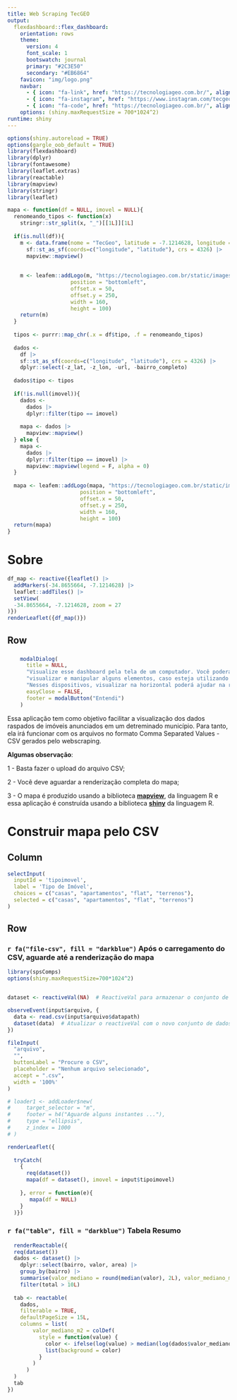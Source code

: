 ```yaml
---
title: Web Scraping TecGEO
output: 
  flexdashboard::flex_dashboard:
    orientation: rows
    theme: 
      version: 4
      font_scale: 1
      bootswatch: journal
      primary: "#2C3E50"
      secondary: "#EB6864"
    favicon: "img/logo.png"
    navbar:
      - { icon: "fa-link", href: "https://tecnologiageo.com.br/", align: right}
      - { icon: "fa-instagram", href: "https://www.instagram.com/tecgeobr/", align: right}
      - { icon: "fa-code", href: "https://tecnologiageo.com.br/", align: right}
    options: (shiny.maxRequestSize = 700*1024^2)
runtime: shiny
---
```


```r
options(shiny.autoreload = TRUE)
options(gargle_oob_default = TRUE)
library(flexdashboard)
library(dplyr)
library(fontawesome)
library(leaflet.extras)
library(reactable)
library(mapview)
library(stringr)
library(leaflet)

mapa <- function(df = NULL, imovel = NULL){
  renomeando_tipos <- function(x)
    stringr::str_split(x, "_")[[1L]][1L]
  
  if(is.null(df)){
    m <- data.frame(nome = "TecGeo", latitude = -7.1214628, longitude = -34.8655664) |> 
      sf::st_as_sf(coords=c("longitude", "latitude"), crs = 4326) |> 
      mapview::mapview()
    
    
    m <- leafem::addLogo(m, "https://tecnologiageo.com.br/static/images/logo_tecgeo2.png",
                    position = "bottomleft",
                    offset.x = 50,
                    offset.y = 250,
                    width = 160,
                    height = 100)
    return(m)
  }
    
  tipos <- purrr::map_chr(.x = df$tipo, .f = renomeando_tipos)
  
  dados <- 
    df |> 
    sf::st_as_sf(coords=c("longitude", "latitude"), crs = 4326) |> 
    dplyr::select(-z_lat, -z_lon, -url, -bairro_completo) 
  
  dados$tipo <- tipos
  
  if(!is.null(imovel)){
    dados <- 
      dados |> 
      dplyr::filter(tipo == imovel)
    
    mapa <- dados |> 
      mapview::mapview()
  } else {
    mapa <- 
      dados |> 
      dplyr::filter(tipo == imovel) |> 
      mapview::mapview(legend = F, alpha = 0)
  }
  
  mapa <- leafem::addLogo(mapa, "https://tecnologiageo.com.br/static/images/logo_tecgeo2.png",
                       position = "bottomleft",
                       offset.x = 50,
                       offset.y = 250,
                       width = 160,
                       height = 100)
  return(mapa)
}

```

# Sobre {data-icon="fa-home"}


```r
df_map <- reactive({leaflet() |>
  addMarkers(-34.8655664, -7.1214628) |>
  leaflet::addTiles() |>
  setView(
  -34.8655664, -7.1214628, zoom = 27
)})
renderLeaflet({df_map()})
```

Row {data-width=full}
-------------------------------------

###
```r
    modalDialog(
      title = NULL,
      "Visualize esse dashboard pela tela de um computador. Você poderá enfrentar dificuldades para",
      "visualizar e manipular alguns elementos, caso esteja utilizando um dispositivo móvel de tela pequena.",
      "Nesses dispositivos, visualizar na horizontal poderá ajudar na renderização dos conteúdos.",
      easyClose = FALSE,
      footer = modalButton("Entendi")
    )
```


Essa aplicação tem como objetivo facilitar a visualização dos dados raspados de imóveis anunciados em um detreminado município. Para tanto, ela irá funcionar com os arquivos no formato Comma Separated Values - CSV gerados pelo webscraping.
 
**Algumas observação**:

1 - Basta fazer o upload do arquivo CSV;

2 - Você deve aguardar a renderização completa do mapa;

3 - O mapa é produzido usando a biblioteca [**mapview**](https://r-spatial.github.io/mapview/), da linguagem R e essa aplicação é construída usando a biblioteca [**shiny**](https://shiny.posit.co/) da linguagem R.


# Construir mapa pelo CSV {data-navmenu="Ferramentas" data-icon="fa-database"}


Column {.sidebar}
-----------------------------------------------------------------------

```r
selectInput(
  inputId = 'tipoimovel',
  label = 'Tipo de Imóvel',
  choices = c("casas", "apartamentos", "flat", "terrenos"), 
  selected = c("casas", "apartamentos", "flat", "terrenos")
)
```

Row {data-height=100}
-----------------------------------------------------------------------

### `r fa("file-csv", fill = "darkblue")` Após o carregamento do CSV, aguarde até a renderização do mapa


```r
library(spsComps)
options(shiny.maxRequestSize=700*1024^2)


dataset <- reactiveVal(NA)  # ReactiveVal para armazenar o conjunto de dados

observeEvent(input$arquivo, {
  data <- read.csv(input$arquivo$datapath)
  dataset(data)  # Atualizar o reactiveVal com o novo conjunto de dados
})

fileInput(
  "arquivo",
  "",
  buttonLabel = "Procure o CSV",
  placeholder = "Nenhum arquivo selecionado",
  accept = ".csv",
  width = '100%'
)

# loader1 <- addLoader$new(
#     target_selector = "m",
#     footer = h4("Aguarde alguns instantes ..."),
#     type = "ellipsis",
#     z_index = 1000
# )

renderLeaflet({
  
  tryCatch(
    {
      req(dataset())
      mapa(df = dataset(), imovel = input$tipoimovel)
      
    }, error = function(e){
       mapa(df = NULL)
    }
  )})
```

### `r fa("table", fill = "darkblue")` Tabela Resumo


```r
  renderReactable({
  req(dataset())
  dados <- dataset() |> 
    dplyr::select(bairro, valor, area) |> 
    group_by(bairro) |> 
    summarise(valor_mediano = round(median(valor), 2L), valor_mediano_m2 = round(median(valor) / median(area), 2L), total = n()) |> 
    filter(total > 10L)
  
  tab <- reactable(
    dados,
    filterable = TRUE,
    defaultPageSize = 15L,
    columns = list(
        valor_mediano_m2 = colDef(
          style = function(value) {
            color <- ifelse(log(value) > median(log(dados$valor_mediano_m2)), "#f1625c", "#5cf1b4")
            list(background = color)
          }
        )
      )
  )
  tab
})
```


